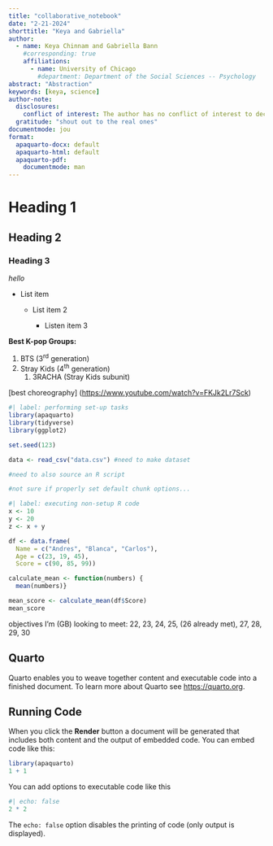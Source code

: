 ```yaml
---
title: "collaborative_notebook"
date: "2-21-2024"
shorttitle: "Keya and Gabriella"
author:
  - name: Keya Chinnam and Gabriella Bann
    #corresponding: true
    affiliations:
      - name: University of Chicago
        #department: Department of the Social Sciences -- Psychology
abstract: "Abstraction"
keywords: [keya, science]
author-note:
  disclosures:
    conflict of interest: The author has no conflict of interest to declare.
  gratitude: "shout out to the real ones"
documentmode: jou
format:
  apaquarto-docx: default
  apaquarto-html: default
  apaquarto-pdf:
    documentmode: man
---
```


# Heading 1

## Heading 2

### Heading 3

*hello*

-   List item

    -   List item 2

        -   Listen item 3

**Best K-pop Groups:**

1.  BTS (3^rd^ generation)
2.  Stray Kids (4^th^ generation)
    1.  3RACHA (Stray Kids subunit)

\[best choreography\] (<https://www.youtube.com/watch?v=FKJk2Lr7Sck>)

<!-- hello what's up-->

```r
#| label: performing set-up tasks
library(apaquarto)
library(tidyverse)
library(ggplot2)

set.seed(123)

data <- read_csv("data.csv") #need to make dataset

#need to also source an R script

#not sure if properly set default chunk options...
```

```r
#| label: executing non-setup R code
x <- 10
y <- 20
z <- x + y

df <- data.frame(
  Name = c("Andres", "Blanca", "Carlos"),
  Age = c(23, 19, 45),
  Score = c(90, 85, 99))

calculate_mean <- function(numbers) {
  mean(numbers)}

mean_score <- calculate_mean(df$Score)
mean_score
```

objectives I'm (GB) looking to meet: 22, 23, 24, 25, (26 already met), 27, 28, 29, 30

## Quarto

Quarto enables you to weave together content and executable code into a finished document. To learn more about Quarto see <https://quarto.org>.

## Running Code

When you click the **Render** button a document will be generated that includes both content and the output of embedded code. You can embed code like this:

```r
library(apaquarto)
1 + 1
```

You can add options to executable code like this

```r
#| echo: false
2 * 2
```

The `echo: false` option disables the printing of code (only output is displayed).
